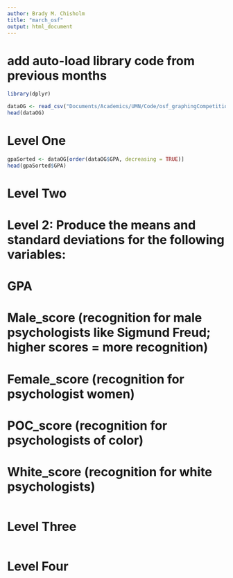 ```yaml
---
author: Brady M. Chisholm
title: "march_osf"
output: html_document
---
```

# add auto-load library code from previous months 
```r
library(dplyr)
```

```r
dataOG <- read_csv("Documents/Academics/UMN/Code/osf_graphingCompetitions/Month/March_25/PsiChiR_pilot.csv")
head(dataOG)
```

# Level One
```r
gpaSorted <- dataOG[order(dataOG$GPA, decreasing = TRUE)]
head(gpaSorted$GPA)
```

# Level Two

# Level 2: Produce the means and standard deviations for the following variables:
# GPA
# Male_score (recognition for male psychologists like Sigmund Freud; higher scores = more recognition)
# Female_score (recognition for psychologist women)
# POC_score (recognition for psychologists of color)
# White_score (recognition for white psychologists)
```r

```

# Level Three
```r

```

# Level Four
```r

```

